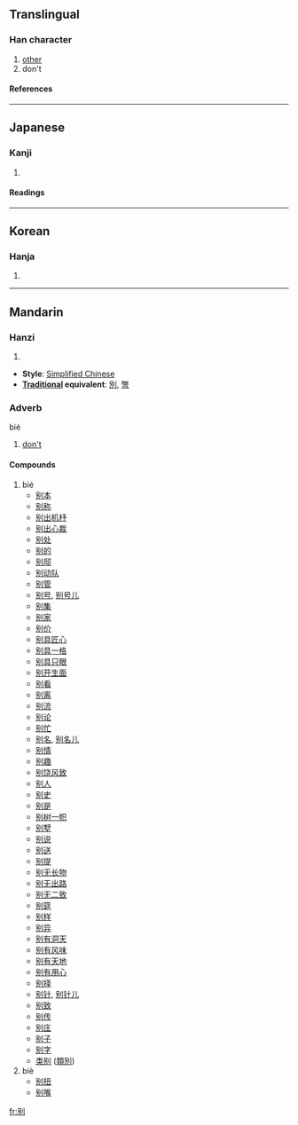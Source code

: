 {{see|別|彆}}

==Translingual==
===Han character===
{{Han char|rad=刀|as=05|sn=7|four=|canj=口尸中弓 (RSLN), X口尸中弓 (XRSLN)}}
# [[other]]
# don't
====References====
{{Han ref|kx=0138.281|dkj=01925|hdz=10328.130|uh=522B|ud=21035}}
----
==Japanese==
===Kanji===
{{ja-kanji|grade=|rs=刀05}}
# {{defn|Japanese}} 
====Readings====
{{ja-readings|on=[[べつ]] (betsu), [[べち]] (bechi)|kun=[[わかれる]] (wakareru), [[わける]] (wakeru), [[わかれ]] (wakare)}}
----
==Korean==
===Hanja===
{{ko-hanja|hangeul=별|rv=byeol|mr=pyŏl}}
# {{defn|Korean}}
----
==Mandarin==
===Hanzi===
{{cmn-hanzi|pin=[[bié]] (bie2), [[biè]] (bie4)|wg=pieh<sup>2</sup>, pieh<sup>4</sup>}}
# {{defn|Mandarin}}

* '''Style''': [[Simplified Chinese]] 
* '''[[Traditional Chinese|Traditional]] equivalent''': [[別]], [[彆]]

===Adverb===
bié
# [[don't]]

====Compounds====
#bié
#*[[别本]]
#*[[别称]]
#*[[别出机杼]]
#*[[别出心裁]]
#*[[别处]]
#*[[别的]]
#*[[别邸]]
#*[[别动队]]
#*[[别管]]
#*[[别号]], [[别号儿]]
#*[[别集]]
#*[[别家]]
#*[[别价]]
#*[[别具匠心]]
#*[[别具一格]]
#*[[别具只眼]]
#*[[别开生面]]
#*[[别看]]
#*[[别离]]
#*[[别流]]
#*[[别论]]
#*[[别忙]]
#*[[别名]], [[别名儿]]
#*[[别情]]
#*[[别趣]]
#*[[别饶风致]]
#*[[别人]]
#*[[别史]]
#*[[别是]]
#*[[别树一帜]]
#*[[别墅]]
#*[[别说]]
#*[[别送]]
#*[[别提]]
#*[[别无长物]]
#*[[别无出路]]
#*[[别无二致]]
#*[[别筵]]
#*[[别样]]
#*[[别异]]
#*[[别有洞天]]
#*[[别有风味]]
#*[[别有天地]]
#*[[别有用心]]
#*[[别择]]
#*[[别针]], [[别针儿]]
#*[[别致]]
#*[[别传]]
#*[[别庄]]
#*[[别子]]
#*[[别字]]
#*[[类别]] ([[類別]])
#biè
#*[[别扭]]
#*[[别嘴]]

[[fr:别]]